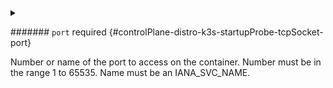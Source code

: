 


<details className="config-field" data-expandable="true">
<summary>

####### `port` <span className="config-field-required" data-required="false">required</span> <span className="config-field-type"></span> <span className="config-field-default"></span> <span className="config-field-enum"></span> {#controlPlane-distro-k3s-startupProbe-tcpSocket-port}

Number or name of the port to access on the container.
Number must be in the range 1 to 65535.
Name must be an IANA_SVC_NAME.

</summary>

<PartialPortreference />


</details>


<PartialHost />
